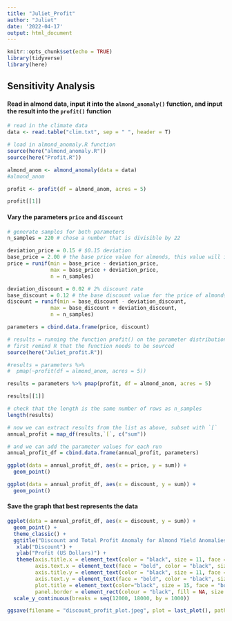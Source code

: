 ```yaml
---
title: "Juliet_Profit"
author: "Juliet"
date: '2022-04-17'
output: html_document
---
```


```r
knitr::opts_chunk$set(echo = TRUE)
library(tidyverse)
library(here)
```

## Sensitivity Analysis

#### Read in almond data, input it into the `almond_anomaly()` function, and input the result into the `profit()` function

```r
# read in the climate data
data <- read.table("clim.txt", sep = " ", header = T)

# load in almond_anomaly.R function
source(here("almond_anomaly.R"))
source(here("Profit.R"))

almond_anom <- almond_anomaly(data = data)
#almond_anom

profit <- profit(df = almond_anom, acres = 5)

profit[[1]]
```

#### Vary the parameters `price` and `discount`

```r
# generate samples for both parameters
n_samples = 220 # chose a number that is divisible by 22

deviation_price = 0.15 # $0.15 deviation
base_price = 2.00 # the base price value for almonds, this value will increase & decrease by 15% in the distribution
price = runif(min = base_price - deviation_price,
              max = base_price + deviation_price, 
              n = n_samples)

deviation_discount = 0.02 # 2% discount rate
base_discount = 0.12 # the base discount value for the price of almonds, this value will increase & decrease by 2% in the distribution
discount = runif(min = base_discount - deviation_discount,
              max = base_discount + deviation_discount, 
              n = n_samples)

parameters = cbind.data.frame(price, discount)

# results = running the function profit() on the parameter distributions we created, and using the almond_anom df and 5 for acres
# first remind R that the function needs to be sourced
source(here("Juliet_profit.R"))

#results = parameters %>% 
#  pmap(~profit(df = almond_anom, acres = 5))

results = parameters %>% pmap(profit, df = almond_anom, acres = 5)

results[[1]]

# check that the length is the same number of rows as n_samples
length(results)

# now we can extract results from the list as above, subset with `[`
annual_profit = map_df(results,`[`, c("sum")) 

# and we can add the parameter values for each run
annual_profit_df = cbind.data.frame(annual_profit, parameters)
```

```r
ggplot(data = annual_profit_df, aes(x = price, y = sum)) +
  geom_point()

ggplot(data = annual_profit_df, aes(x = discount, y = sum)) +
  geom_point()
```

#### Save the graph that best represents the data

```r

ggplot(data = annual_profit_df, aes(x = discount, y = sum)) +
  geom_point() +
  theme_classic() +
  ggtitle("Discount and Total Profit Anomaly for Almond Yield Anomalies\n1989-2010") +
   xlab("Discount") + 
   ylab("Profit (US Dollars)") +
   theme(axis.title.x = element_text(color = "black", size = 11, face = "bold"),
         axis.text.x = element_text(face = "bold", color = "black", size = 10),
         axis.title.y = element_text(color = "black", size = 11, face = "bold"),
         axis.text.y = element_text(face = "bold", color = "black", size = 10),
         plot.title = element_text(color="black", size = 15, face = "bold"),
         panel.border = element_rect(colour = "black", fill = NA, size = 2)) +
  scale_y_continuous(breaks = seq(12000, 18000, by = 1000))

ggsave(filename = "discount_profit_plot.jpeg", plot = last_plot(), path = here())
```










